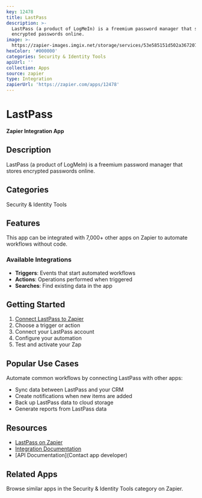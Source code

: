 ```yaml
---
key: 12478
title: LastPass
description: >-
  LastPass (a product of LogMeIn) is a freemium password manager that stores
  encrypted passwords online.
image: >-
  https://zapier-images.imgix.net/storage/services/53e585151d502a36720709baa0ebc02f.png?auto=format%2Ccompress&ixlib=python-3.0.0&q=50
hexColor: '#000000'
categories: Security & Identity Tools
apiUrl: ''
collection: Apps
source: zapier
type: Integration
zapierUrl: 'https://zapier.com/apps/12478'
---
```

# LastPass

**Zapier Integration App**

## Description

LastPass (a product of LogMeIn) is a freemium password manager that stores encrypted passwords online.

## Categories

Security & Identity Tools

## Features

This app can be integrated with 7,000+ other apps on Zapier to automate workflows without code.

### Available Integrations

- **Triggers**: Events that start automated workflows
- **Actions**: Operations performed when triggered
- **Searches**: Find existing data in the app

## Getting Started

1. [Connect LastPass to Zapier](https://zapier.com/apps/12478)
2. Choose a trigger or action
3. Connect your LastPass account
4. Configure your automation
5. Test and activate your Zap

## Popular Use Cases

Automate common workflows by connecting LastPass with other apps:

- Sync data between LastPass and your CRM
- Create notifications when new items are added
- Back up LastPass data to cloud storage
- Generate reports from LastPass data

## Resources

- [LastPass on Zapier](https://zapier.com/apps/12478)
- [Integration Documentation](https://zapier.com/apps/12478/integrations)
- [API Documentation](Contact app developer)

## Related Apps

Browse similar apps in the Security & Identity Tools category on Zapier.
